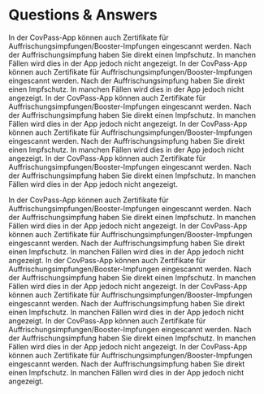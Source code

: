 <script>
  FaqQuestion from "$lib/components/faq/FaqQuestion.svelte";
</script>

# Questions & Answers

<FaqSection title="Fragen zum Impfzentrum und Ablauf der Impfung">
<FaqQuestion question="Für wen wird die Impfung gegen COVID-19 empfohlen?">

In der CovPass-App können auch Zertifikate für
Auffrischungsimpfungen/Booster-Impfungen eingescannt werden. Nach der
Auffrischungsimpfung haben Sie direkt einen Impfschutz. In manchen Fällen
wird dies in der App jedoch nicht angezeigt.
</FaqQuestion>
<FaqQuestion question="Wie erreiche ich das Impfzentrum Frankfurt und wie kann ich mich vor Ort zurechtfinden?">
In der CovPass-App können auch Zertifikate für
Auffrischungsimpfungen/Booster-Impfungen eingescannt werden. Nach der
Auffrischungsimpfung haben Sie direkt einen Impfschutz. In manchen Fällen
wird dies in der App jedoch nicht angezeigt.
</FaqQuestion>
<FaqQuestion question="Was muss ich zur Impfung mitbringen?">
In der CovPass-App können auch Zertifikate für
Auffrischungsimpfungen/Booster-Impfungen eingescannt werden. Nach der
Auffrischungsimpfung haben Sie direkt einen Impfschutz. In manchen Fällen
wird dies in der App jedoch nicht angezeigt.
</FaqQuestion>
<FaqQuestion question="Wie viel Zeit sollte ich für die Impfung einplanen?">
In der CovPass-App können auch Zertifikate für
Auffrischungsimpfungen/Booster-Impfungen eingescannt werden. Nach der
Auffrischungsimpfung haben Sie direkt einen Impfschutz. In manchen Fällen
wird dies in der App jedoch nicht angezeigt.
</FaqQuestion>
<FaqQuestion question="Was mache ich, wenn ich meinen Impfausweis verloren habe?">
In der CovPass-App können auch Zertifikate für
Auffrischungsimpfungen/Booster-Impfungen eingescannt werden. Nach der
Auffrischungsimpfung haben Sie direkt einen Impfschutz. In manchen Fällen
wird dies in der App jedoch nicht angezeigt.
</FaqQuestion>
</FaqSection>

<FaqSection title="Fragen zum anderen Dingen">
<FaqQuestion question="Für wen wird die Impfung gegen COVID-19 empfohlen?">
In der CovPass-App können auch Zertifikate für
Auffrischungsimpfungen/Booster-Impfungen eingescannt werden. Nach der
Auffrischungsimpfung haben Sie direkt einen Impfschutz. In manchen Fällen
wird dies in der App jedoch nicht angezeigt.
</FaqQuestion>
<FaqQuestion question="Wie erreiche ich das Impfzentrum Frankfurt und wie kann ich mich vor Ort zurechtfinden?">
In der CovPass-App können auch Zertifikate für
Auffrischungsimpfungen/Booster-Impfungen eingescannt werden. Nach der
Auffrischungsimpfung haben Sie direkt einen Impfschutz. In manchen Fällen
wird dies in der App jedoch nicht angezeigt.
</FaqQuestion>
<FaqQuestion question="Wie erreiche ich das Impfzentrum Frankfurt und wie kann ich mich vor Ort zurechtfinden?">
In der CovPass-App können auch Zertifikate für
Auffrischungsimpfungen/Booster-Impfungen eingescannt werden. Nach der
Auffrischungsimpfung haben Sie direkt einen Impfschutz. In manchen Fällen
wird dies in der App jedoch nicht angezeigt.
</FaqQuestion>
<FaqQuestion question="Was muss ich zur Impfung mitbringen?">
In der CovPass-App können auch Zertifikate für
Auffrischungsimpfungen/Booster-Impfungen eingescannt werden. Nach der
Auffrischungsimpfung haben Sie direkt einen Impfschutz. In manchen Fällen
wird dies in der App jedoch nicht angezeigt.
</FaqQuestion>
<FaqQuestion question="Wie viel Zeit sollte ich für die Impfung einplanen?">
In der CovPass-App können auch Zertifikate für
Auffrischungsimpfungen/Booster-Impfungen eingescannt werden. Nach der
Auffrischungsimpfung haben Sie direkt einen Impfschutz. In manchen Fällen
wird dies in der App jedoch nicht angezeigt.
</FaqQuestion>
<FaqQuestion question="Was mache ich, wenn ich meinen Impfausweis verloren habe?">
In der CovPass-App können auch Zertifikate für
Auffrischungsimpfungen/Booster-Impfungen eingescannt werden. Nach der
Auffrischungsimpfung haben Sie direkt einen Impfschutz. In manchen Fällen
wird dies in der App jedoch nicht angezeigt.
</FaqQuestion>
</FaqSection>
